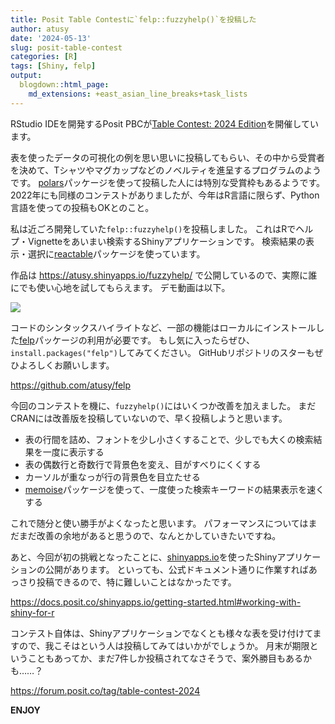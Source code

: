 ```yaml
---
title: Posit Table Contestに`felp::fuzzyhelp()`を投稿した
author: atusy
date: '2024-05-13'
slug: posit-table-contest
categories: [R]
tags: [Shiny, felp]
output:
  blogdown::html_page:
    md_extensions: +east_asian_line_breaks+task_lists
---
```


RStudio IDEを開発するPosit PBCが[Table Contest: 2024 Edition]を開催しています。

表を使ったデータの可視化の例を思い思いに投稿してもらい、その中から受賞者を決めて、Tシャツやマグカップなどのノベルティを進呈するプログラムのようです。
[polars](https://pola-rs.github.io/r-polars/)パッケージを使って投稿した人には特別な受賞枠もあるようです。
2022年にも同様のコンテストがありましたが、今年はR言語に限らず、Python言語を使っての投稿もOKとのこと。

私は近ごろ開発していた`felp::fuzzyhelp()`を投稿しました。
これはRでヘルプ・Vignetteをあいまい検索するShinyアプリケーションです。
検索結果の表示・選択に[reactable](https://glin.github.io/reactable/index.html)パッケージを使っています。

作品は <https://atusy.shinyapps.io/fuzzyhelp/> で公開しているので、実際に誰にでも使い心地を試してもらえます。
デモ動画は以下。

![](images/fuzzyhelp.gif)

コードのシンタックスハイライトなど、一部の機能はローカルにインストールした[felp](https://felp.atusy.net)パッケージの利用が必要です。
もし気に入ったらぜひ、`install.packages("felp")`してみてください。
GitHubリポジトリのスターもぜひよろしくお願いします。

<https://github.com/atusy/felp>

今回のコンテストを機に、`fuzzyhelp()`にはいくつか改善を加えました。
まだCRANには改善版を投稿していないので、早く投稿しようと思います。

- 表の行間を詰め、フォントを少し小さくすることで、少しでも大くの検索結果を一度に表示する
- 表の偶数行と奇数行で背景色を変え、目がすべりにくくする
- カーソルが重なっが行の背景色を目立たせる
- [memoise](https://memoise.r-lib.org/)パッケージを使って、一度使った検索キーワードの結果表示を速くする

これで随分と使い勝手がよくなったと思います。
パフォーマンスについてはまだまだ改善の余地があると思うので、なんとかしていきたいですね。

あと、今回が初の挑戦となったことに、[shinyapps.io]を使ったShinyアプリケーションの公開があります。
といっても、公式ドキュメント通りに作業すればあっさり投稿できるので、特に難しいことはなかったです。

<https://docs.posit.co/shinyapps.io/getting-started.html#working-with-shiny-for-r>

コンテスト自体は、Shinyアプリケーションでなくとも様々な表を受け付けてますので、我こそはという人は投稿してみてはいかがでしょうか。
月末が期限ということもあってか、まだ7件しか投稿されてなさそうで、案外勝目もあるかも……？

<https://forum.posit.co/tag/table-contest-2024>

**ENJOY**


[shinyapps.io]: https://shinyapps.io

[Table Contest: 2024 Edition]: https://posit.co/blog/announcing-the-2024-table-contest/

